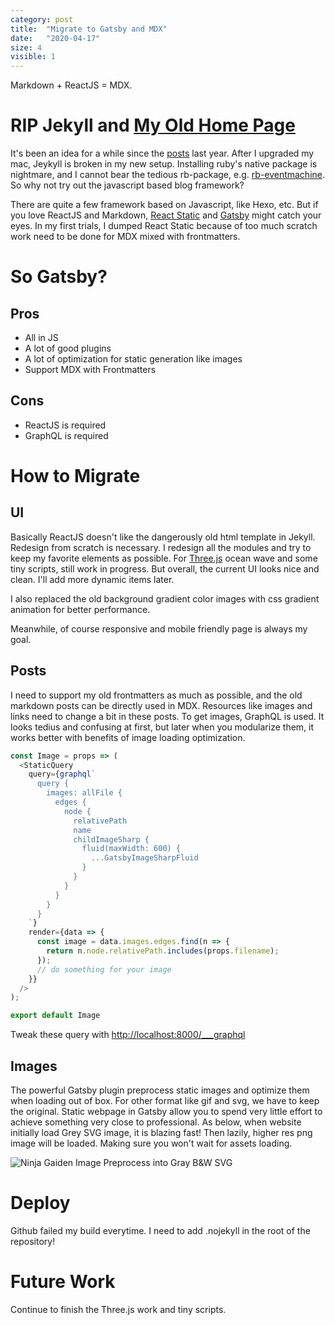 ```yaml
---
category: post
title:  "Migrate to Gatsby and MDX"
date:   "2020-04-17"
size: 4
visible: 1
---
```


Markdown + ReactJS = MDX.


# RIP Jekyll and [My Old Home Page](https://daizeng1984.bitbucket.io/)

It's been an idea for a while since the [posts](/2019-05-12-reactjs-webpack-jekyll) last year. After I upgraded my mac, Jeykyll is broken in my new setup. Installing ruby's native package is nightmare, and I cannot bear the tedious rb-package, e.g. [rb-eventmachine](https://anaconda.org/conda-forge/rb-eventmachine). So why not try out the javascript based blog framework?

There are quite a few framework based on Javascript, like Hexo, etc. But if you love ReactJS and Markdown, [React Static](https://github.com/react-static/react-static/tree/master/) and [Gatsby](https://www.gatsbyjs.org/) might catch your eyes. In my first trials, I dumped React Static because of too much scratch work need to be done for MDX mixed with frontmatters.


# So Gatsby?
## Pros
* All in JS
* A lot of good plugins
* A lot of optimization for static generation like images
* Support MDX with Frontmatters

## Cons
* ReactJS is required
* GraphQL is required

# How to Migrate
## UI
Basically ReactJS doesn't like the dangerously old html template in Jekyll. Redesign from scratch is necessary. I redesign all the modules and try to keep my favorite elements as possible. For [Three.js](https://threejs.org/) ocean wave and some tiny scripts, still work in progress. But overall, the current UI looks nice and clean. I'll add more dynamic items later.

I also replaced the old background gradient color images with css gradient animation for better performance.

Meanwhile, of course responsive and mobile friendly page is always my goal.

## Posts
I need to support my old frontmatters as much as possible, and the old markdown posts can be directly used in MDX. Resources like images and links need to change a bit in these posts. To get images, GraphQL is used. It looks tedius and confusing at first, but later when you modularize them, it works better with benefits of image loading optimization.
```js
const Image = props => (
  <StaticQuery
    query={graphql`
      query {
        images: allFile {
          edges {
            node {
              relativePath
              name
              childImageSharp {
                fluid(maxWidth: 600) {
                  ...GatsbyImageSharpFluid
                }
              }
            }
          }
        }
      }
    `}
    render={data => {
      const image = data.images.edges.find(n => {
        return n.node.relativePath.includes(props.filename);
      });
      // do something for your image
    }}
  />
);

export default Image
```
Tweak these query with [http://localhost:8000/___graphql](http://localhost:8000/___graphql)
## Images
The powerful Gatsby plugin preprocess static images and optimize them when loading out of box. For other format like gif and svg, we have to keep the original. Static webpage in Gatsby allow you to spend very little effort to achieve something very close to professional. As below, when website initially load Grey SVG image, it is blazing fast! Then lazily, higher res png image will be loaded. Making sure you won't wait for assets loading.

![Ninja Gaiden Image Preprocess into Gray B&W SVG](../images/blog/2020/ninja-fluid-svg.png)

# Deploy
Github failed my build everytime. I need to add .nojekyll in the root of the repository!


# Future Work
Continue to finish the Three.js work and tiny scripts.

